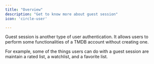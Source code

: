 ```yaml
---
title: "Overview"
description: "Get to know more about guest session"
icon: 'circle-user'

---
```


Guest session is another type of user authentication. It allows users to perform some functionalities of a TMDB account without creating one.

For example, some of the things users can do with a guest session are maintain a rated list, a watchlist, and a favorite list.